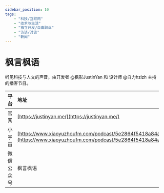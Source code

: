 ---
sidebar_position: 10
tags:
    - "科技/互联网"
    - "技术与生活"
    - "独立开发/自由职业"
    - "访谈/对谈"
    - "新闻"
---

# 枫言枫语

听见科技与人文的声音。由开发者 @枫影JustinYan 和 设计师 @自力hzlzh 主持的播客节目。

| 平台 | 地址 |
|:--|:----|
| 官网 | [https://justinyan.me/](https://justinyan.me/) |
| 小宇宙 | [https://www.xiaoyuzhoufm.com/podcast/5e2864f5418a84a04628e249](https://www.xiaoyuzhoufm.com/podcast/5e2864f5418a84a04628e249) |
| 微信公众号 | 枫言枫语 |
